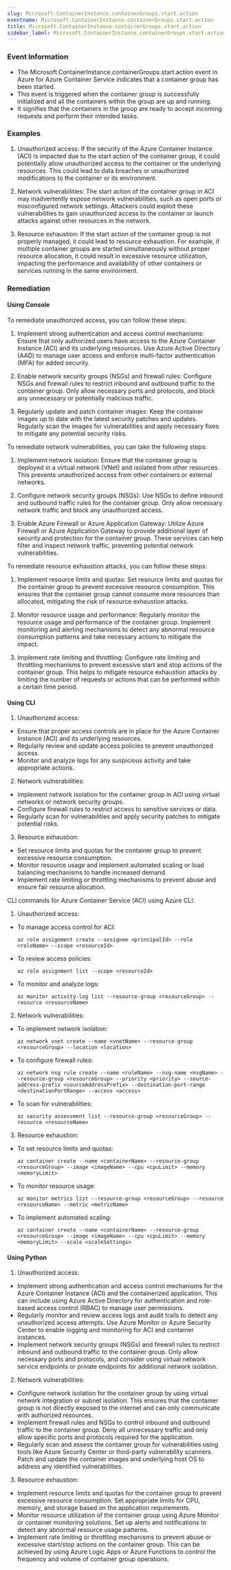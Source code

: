 ```yaml
--- 
slug: Microsoft.ContainerInstance.containerGroups.start.action
eventname: Microsoft.ContainerInstance.containerGroups.start.action
title: Microsoft.ContainerInstance.containerGroups.start.action
sidebar_label: Microsoft.ContainerInstance.containerGroups.start.action
---
```

                       
### Event Information

- The Microsoft.ContainerInstance.containerGroups.start.action event in Azure for Azure Container Service indicates that a container group has been started.
- This event is triggered when the container group is successfully initialized and all the containers within the group are up and running.
- It signifies that the containers in the group are ready to accept incoming requests and perform their intended tasks.


### Examples

1. Unauthorized access: If the security of the Azure Container Instance (ACI) is impacted due to the start action of the container group, it could potentially allow unauthorized access to the container or the underlying resources. This could lead to data breaches or unauthorized modifications to the container or its environment.

2. Network vulnerabilities: The start action of the container group in ACI may inadvertently expose network vulnerabilities, such as open ports or misconfigured network settings. Attackers could exploit these vulnerabilities to gain unauthorized access to the container or launch attacks against other resources in the network.

3. Resource exhaustion: If the start action of the container group is not properly managed, it could lead to resource exhaustion. For example, if multiple container groups are started simultaneously without proper resource allocation, it could result in excessive resource utilization, impacting the performance and availability of other containers or services running in the same environment.

### Remediation

#### Using Console

To remediate unauthorized access, you can follow these steps:

1. Implement strong authentication and access control mechanisms: Ensure that only authorized users have access to the Azure Container Instance (ACI) and its underlying resources. Use Azure Active Directory (AAD) to manage user access and enforce multi-factor authentication (MFA) for added security.

2. Enable network security groups (NSGs) and firewall rules: Configure NSGs and firewall rules to restrict inbound and outbound traffic to the container group. Only allow necessary ports and protocols, and block any unnecessary or potentially malicious traffic.

3. Regularly update and patch container images: Keep the container images up to date with the latest security patches and updates. Regularly scan the images for vulnerabilities and apply necessary fixes to mitigate any potential security risks.

To remediate network vulnerabilities, you can take the following steps:

1. Implement network isolation: Ensure that the container group is deployed in a virtual network (VNet) and isolated from other resources. This prevents unauthorized access from other containers or external networks.

2. Configure network security groups (NSGs): Use NSGs to define inbound and outbound traffic rules for the container group. Only allow necessary network traffic and block any unauthorized access.

3. Enable Azure Firewall or Azure Application Gateway: Utilize Azure Firewall or Azure Application Gateway to provide additional layer of security and protection for the container group. These services can help filter and inspect network traffic, preventing potential network vulnerabilities.

To remediate resource exhaustion attacks, you can follow these steps:

1. Implement resource limits and quotas: Set resource limits and quotas for the container group to prevent excessive resource consumption. This ensures that the container group cannot consume more resources than allocated, mitigating the risk of resource exhaustion attacks.

2. Monitor resource usage and performance: Regularly monitor the resource usage and performance of the container group. Implement monitoring and alerting mechanisms to detect any abnormal resource consumption patterns and take necessary actions to mitigate the impact.

3. Implement rate limiting and throttling: Configure rate limiting and throttling mechanisms to prevent excessive start and stop actions of the container group. This helps to mitigate resource exhaustion attacks by limiting the number of requests or actions that can be performed within a certain time period.

#### Using CLI

1. Unauthorized access:
- Ensure that proper access controls are in place for the Azure Container Instance (ACI) and its underlying resources.
- Regularly review and update access policies to prevent unauthorized access.
- Monitor and analyze logs for any suspicious activity and take appropriate actions.

2. Network vulnerabilities:
- Implement network isolation for the container group in ACI using virtual networks or network security groups.
- Configure firewall rules to restrict access to sensitive services or data.
- Regularly scan for vulnerabilities and apply security patches to mitigate potential risks.

3. Resource exhaustion:
- Set resource limits and quotas for the container group to prevent excessive resource consumption.
- Monitor resource usage and implement automated scaling or load balancing mechanisms to handle increased demand.
- Implement rate limiting or throttling mechanisms to prevent abuse and ensure fair resource allocation.

CLI commands for Azure Container Service (ACI) using Azure CLI:

1. Unauthorized access:
- To manage access control for ACI:
  ```
  az role assignment create --assignee <principalId> --role <roleName> --scope <resourceId>
  ```
- To review access policies:
  ```
  az role assignment list --scope <resourceId>
  ```
- To monitor and analyze logs:
  ```
  az monitor activity-log list --resource-group <resourceGroup> --resource <resourceName>
  ```

2. Network vulnerabilities:
- To implement network isolation:
  ```
  az network vnet create --name <vnetName> --resource-group <resourceGroup> --location <location>
  ```
- To configure firewall rules:
  ```
  az network nsg rule create --name <ruleName> --nsg-name <nsgName> --resource-group <resourceGroup> --priority <priority> --source-address-prefix <sourceAddressPrefix> --destination-port-range <destinationPortRange> --access <access>
  ```
- To scan for vulnerabilities:
  ```
  az security assessment list --resource-group <resourceGroup> --resource <resourceName>
  ```

3. Resource exhaustion:
- To set resource limits and quotas:
  ```
  az container create --name <containerName> --resource-group <resourceGroup> --image <imageName> --cpu <cpuLimit> --memory <memoryLimit>
  ```
- To monitor resource usage:
  ```
  az monitor metrics list --resource-group <resourceGroup> --resource <resourceName> --metric <metricName>
  ```
- To implement automated scaling:
  ```
  az container create --name <containerName> --resource-group <resourceGroup> --image <imageName> --cpu <cpuLimit> --memory <memoryLimit> --scale <scaleSettings>
  ```

#### Using Python

1. Unauthorized access:
- Implement strong authentication and access control mechanisms for the Azure Container Instance (ACI) and the containerized application. This can include using Azure Active Directory for authentication and role-based access control (RBAC) to manage user permissions.
- Regularly monitor and review access logs and audit trails to detect any unauthorized access attempts. Use Azure Monitor or Azure Security Center to enable logging and monitoring for ACI and container instances.
- Implement network security groups (NSGs) and firewall rules to restrict inbound and outbound traffic to the container group. Only allow necessary ports and protocols, and consider using virtual network service endpoints or private endpoints for additional network isolation.

2. Network vulnerabilities:
- Configure network isolation for the container group by using virtual network integration or subnet isolation. This ensures that the container group is not directly exposed to the internet and can only communicate with authorized resources.
- Implement firewall rules and NSGs to control inbound and outbound traffic to the container group. Deny all unnecessary traffic and only allow specific ports and protocols required for the application.
- Regularly scan and assess the container group for vulnerabilities using tools like Azure Security Center or third-party vulnerability scanners. Patch and update the container images and underlying host OS to address any identified vulnerabilities.

3. Resource exhaustion:
- Implement resource limits and quotas for the container group to prevent excessive resource consumption. Set appropriate limits for CPU, memory, and storage based on the application requirements.
- Monitor resource utilization of the container group using Azure Monitor or container monitoring solutions. Set up alerts and notifications to detect any abnormal resource usage patterns.
- Implement rate limiting or throttling mechanisms to prevent abuse or excessive start/stop actions on the container group. This can be achieved by using Azure Logic Apps or Azure Functions to control the frequency and volume of container group operations.


 